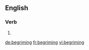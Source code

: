 
==English==

===Verb===
{{head|en}}

# {{present participle of|begrime|lang=en}}

[[de:begriming]]
[[fr:begriming]]
[[vi:begriming]]